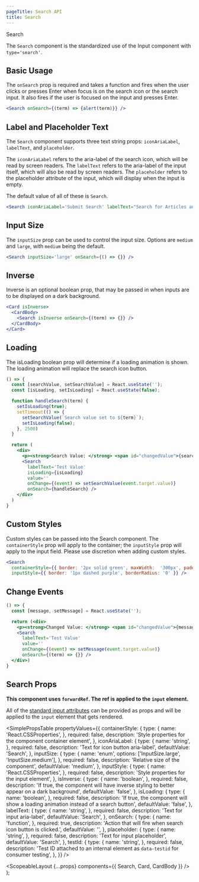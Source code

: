 ```yaml
---
pageTitle: Search API
title: Search
---
```



<DocsHeading to="/design/search/" type="api">
  Search
</DocsHeading>

The `Search` component is the standardized use of the <Link to='/api/inputs/'>Input</Link> component with `type='search'`.

## Basic Usage

The `onSearch` prop is required and takes a function and fires when the user clicks or presses Enter when focus is on the search icon or the search input. It also fires if the user is focused on the input and presses Enter.

```.jsx
<Search onSearch={(term) => {alert(term)}} />
```

## Label and Placeholder Text

The `Search` component supports three text string props: `iconAriaLabel`, `labelText`, and `placeholder`.

The `iconAriaLabel` refers to the aria-label of the search icon, which will be read by screen readers.
The `labelText` refers to the aria-label of the input itself, which will also be read by screen readers.
The `placeholder` refers to the placeholder attribute of the input, which will display when the input is empty.

The default value of all of these is `Search`.

```.jsx
<Search iconAriaLabel='Submit Search' labelText="Search for Articles and Books" onSearch={(term) => {}} placeholder="Search our Library" />
```

## Input Size

The `inputSize` prop can be used to control the input size. Options are `medium` and `large`, with `medium` being the default.

```.jsx
<Search inputSize='large' onSearch={() => {}} />
```

## Inverse

Inverse is an optional boolean prop, that may be passed in when inputs are to be displayed on a dark background.

```.jsx
<Card isInverse>
  <CardBody>
    <Search isInverse onSearch={(term) => {}} />
  </CardBody>
</Card>
```

## Loading

The isLoading boolean prop will determine if a loading animation is shown. The loading animation will replace the search icon button.

```.jsx
() => {
  const [searchValue, setSearchValue] = React.useState('');
  const [isLoading, setIsLoading] = React.useState(false);

  function handleSearch(term) {
    setIsLoading(true);
    setTimeout(() => {
      setSearchValue(`Search value set to ${term}`);
      setIsLoading(false);
    }, 2500)
  }

  return (
    <div>
      <p><strong>Search Value: </strong> <span id="changedValue">{searchValue}</span></p>
      <Search
        labelText='Test Value'
        isLoading={isLoading}
        value=''
        onChange={(event) => setSearchValue(event.target.value)}
        onSearch={handleSearch} />
    </div>
  )
}
```

## Custom Styles

Custom styles can be passed into the Search component. The `containerStyle` prop will apply to the container; the `inputStyle` prop will apply to the input field.
Please use discretion when adding custom styles.

```.jsx
<Search
  containerStyle={{ border: '2px solid green', maxWidth:  '300px', padding: '2px' }}
  inputStyle={{ border: '1px dashed purple', borderRadius: '0' }} />
```

## Change Events

```.jsx
() => {
  const [message, setMessage] = React.useState('');

  return (<div>
    <p><strong>Changed Value: </strong> <span id="changedValue">{message}</span></p>
    <Search
      labelText='Test Value'
      value=''
      onChange={(event) => setMessage(event.target.value)}
      onSearch={(term) => {}} />
  </div>)
}
```

## Search Props

**This component uses `forwardRef`. The ref is applied to the `input` element.**

All of the [standard input attributes](https://developer.mozilla.org/en-US/docs/Web/HTML/Element/input) can be provided as props and will be applied to the `input` element that gets rendered.

<SimplePropsTable
  propertyValues={{
    containerStyle: {
      type: {
        name: 'React.CSSProperties',
      },
      required: false,
      description: 'Style properties for the component container element',
    },
    iconAriaLabel: {
      type: {
        name: 'string',
      },
      required: false,
      description: 'Text for icon button aria-label',
      defaultValue: 'Search',
    },
    inputSize: {
      type: {
        name: 'enum',
        options: ['InputSize.large', 'InputSize.medium'],
      },
      required: false,
      description: 'Relative size of the component',
      defaultValue: 'medium',
    },
    inputStyle: {
      type: {
        name: 'React.CSSProperties',
      },
      required: false,
      description: 'Style properties for the input element',
    },
    isInverse: {
      type: {
        name: 'boolean',
      },
      required: false,
      description:
        'If true, the component will have inverse styling to better appear on a dark background',
      defaultValue: 'false',
    },
    isLoading: {
      type: {
        name: 'boolean',
      },
      required: false,
      description:
        'If true, the component will show a loading animation instead of a search button',
      defaultValue: 'false',
    },
    labelText: {
      type: {
        name: 'string',
      },
      required: false,
      description: 'Text for input aria-label',
      defaultValue: 'Search',
    },
    onSearch: {
      type: {
        name: 'function',
      },
      required: true,
      description: 'Action that will fire when search icon button is clicked.',
      defaultValue: '',
    },
    placeholder: {
      type: {
        name: 'string',
      },
      required: false,
      description: 'Text for input placeholder',
      defaultValue: 'Search',
    },
    testId: {
      type: {
        name: 'string',
      },
      required: false,
      description:
        'Test ID attached to an internal element as `data-testid` for consumer testing',
    },
  }}
/>

  <ScopeableLayout {...props} components={{ Search, Card, CardBody }} />
);

